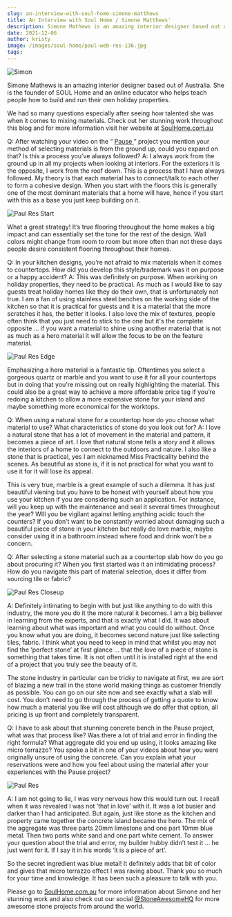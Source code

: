 ```yaml
---
slug: an-interview-with-soul-home-simone-matthews
title: An Interview with Soul Home / Simone Matthews'
description: Simone Mathews is an amazing interior designer based out of Australia. She is the founder of SOUL Home and an online educator who helps teach people how to build and run their own holiday properties. 
date: 2021-12-06
author: kristy
image: /images/soul-home/paul-web-res-136.jpg
tags:
---
```


![Simon](/images/soul-home/4A9A1003.jpg)

Simone Mathews is an amazing interior designer based out of Australia. She is the founder of SOUL Home and an online educator who helps teach people how to build and run their own holiday properties.

We had so many questions especially after seeing how talented she was when it comes to mixing materials. Check out her stunning work throughout this blog and for more information visit her website at [SoulHome.com.au](https://soulhome.com.au/)

<!--more-->

<Question>
  Q: After watching your video on the “
  <a href="https://soulhome.com.au/online-series/the-pause/" target={"_blank"}>
    Pause
  </a>
  ” project you mention your method of selecting materials is from the ground up, could you expand on
  that? Is this a process you’ve always followed?
</Question>

<Answer>
  A: I always work from the ground up in all my projects when looking at interiors. For the
  exteriors it is the opposite, I work from the roof down. This is a process that I have always
  followed. My theory is that each material has to connect/talk to each other to form a cohesive
  design. When you start with the floors this is generally one of the most dominant materials that a
  home will have, hence if you start with this as a base you just keep building on it.
</Answer>

![Paul Res Start](/images/soul-home/4A9A1952.jpg "Early construction photo")

What a great strategy! It’s true flooring throughout the home makes a big impact and can essentially set the tone for the rest of the design. Wall colors might change from room to room but more often than not these days people desire consistent flooring throughout their homes.

<Question>
  Q: In your kitchen designs, you’re not afraid to mix materials when it comes to countertops. How
  did you develop this style/trademark was it on purpose or a happy accident?
</Question>

<Answer>
  A: This was definitely on purpose. When working on holiday properties, they need to be practical.
  As much as I would like to say guests treat holiday homes like they do their own, that is
  unfortunately not true. I am a fan of using stainless steel benches on the working side of the
  kitchen so that it is practical for guests and it is a material that the more scratches it has,
  the better it looks. I also love the mix of textures, people often think that you just need to
  stick to the one but it's the complete opposite … if you want a material to shine using another
  material that is not as much as a hero material it will allow the focus to be on the feature
  material.
</Answer>

![Paul Res Edge](/images/soul-home/paul-web-res-146.jpg)

Emphasizing a hero material is a fantastic tip. Oftentimes you select a gorgeous quartz or marble and
you want to use it for all your countertops but in doing that you're missing out on really highlighting
the material. This could also be a great way to achieve a more affordable price tag if you’re redoing
a kitchen to allow a more expensive stone for your island and maybe something more economical for the
worktops.

<Question>
  Q: When using a natural stone for a countertop how do you choose what material to use? What
  characteristics of stone do you look out for?
</Question>

<Answer>
  A: I love a natural stone that has a lot of movement in the material and pattern, it becomes a
  piece of art. I love that natural stone tells a story and it allows the interiors of a home to
  connect to the outdoors and nature. I also like a stone that is practical, yes I am nicknamed Miss
  Practicality behind the scenes. As beautiful as stone is, if it is not practical for what you want
  to use it for it will lose its appeal.
</Answer>

This is very true, marble is a great example of such a dilemma. It has just beautiful viening but you
have to be honest with yourself about how you use your kitchen if you are considering such an application.
For instance, will you keep up with the maintenance and seal it several times throughout the year? WIll
you be vigilant against letting anything acidic touch the counters? If you don’t want to be constantly
worried about damaging such a beautiful piece of stone in your kitchen but really do love marble, maybe
consider using it in a bathroom instead where food and drink won’t be a concern.

<Question>
  Q: After selecting a stone material such as a countertop slab how do you go about procuring it?
  When you first started was it an intimidating process? How do you navigate this part of material
  selection, does it differ from sourcing tile or fabric?
</Question>

![Paul Res Closeup](/images/soul-home/paul-web-res-139.jpg)

<Answer>
  A: Definitely intimating to begin with but just like anything to do with this industry, the more
  you do it the more natural it becomes. I am a big believer in learning from the experts, and that
  is exactly what I did. It was about learning about what was important and what you could do
  without. Once you know what you are doing, it becomes second nature just like selecting tiles,
  fabric. I think what you need to keep in mind that whilst you may not find the ‘perfect stone’ at
  first glance … that the love of a piece of stone is something that takes time. It is not often
  until it is installed right at the end of a project that you truly see the beauty of it.
</Answer>

The stone industry in particular can be tricky to navigate at first, we are sort of blazing a new trail in the stone world making things as customer friendly as possible. You can go on our site now and see exactly what a slab will cost. You don’t need to go through the process of getting a quote to know how much a material you like will cost although we do offer that option, all pricing is up front and completely transparent.

<Question>
  Q: I have to ask about that stunning concrete bench in the Pause project, what was that process
  like? Was there a lot of trial and error in finding the right formula? What aggregate did you end
  up using, it looks amazing like micro terrazzo? You spoke a bit in one of your videos about how
  you were originally unsure of using the concrete. Can you explain what your reservations were and
  how you feel about using the material after your experiences with the Pause project?
</Question>

![Paul Res](/images/soul-home/paul-web-res-136.jpg)

<Answer>
  A: I am not going to lie, I was very nervous how this would turn out. I recall when it was
  revealed I was not ’that in love’ with it. It was a lot busier and darker than I had anticipated.
  But again, just like stone as the kitchen and property came together the concrete island became
  the hero. The mix of the aggregate was three parts 20mm limestone and one part 10mm blue metal.
  Then two parts white sand and one part white cement. To answer your question about the trial and
  error, my builder hubby didn’t test it … he just went for it. If I say it in his words ‘it is a
  piece of art’.
</Answer>

So the secret ingredient was blue metal! It definitely adds that bit of color and gives that micro terrazzo effect I was raving about. Thank you so much for your time and knowledge. It has been such a pleasure to talk with you.

Please go to [SoulHome.com.au](https://soulhome.com.au/) for more information about Simone and her stunning work and also check out our social [@StoneAwesomeHQ](https://instagram.com/@stoneawesomehq) for more awesome stone projects from around the world.
